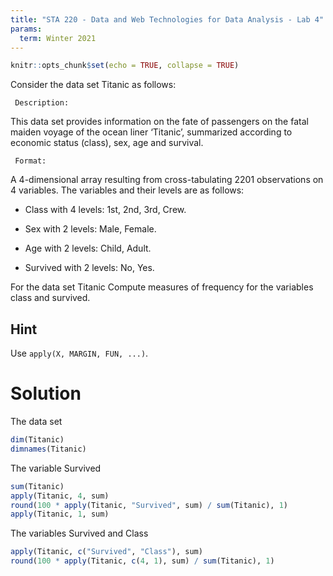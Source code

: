 ---
title: "STA 220 - Data and Web Technologies for Data Analysis - Lab 4"
params:
  term: Winter 2021
---

```{r setup, include=FALSE}
knitr::opts_chunk$set(echo = TRUE, collapse = TRUE)
```


Consider  the data set Titanic  as follows:


     Description:

This data set provides information on the fate of passengers on the fatal maiden voyage of the ocean liner ‘Titanic’, summarized according to economic status (class), sex, age and survival.


     Format:

A 4-dimensional array resulting from cross-tabulating 2201 observations on 4 variables. The variables and their levels are as follows:


- Class with 4 levels: 1st, 2nd, 3rd, Crew.

- Sex with 2 levels:  Male, Female.

- Age with 2 levels: Child, Adult.

- Survived with 2 levels: No, Yes.


For the data set Titanic  Compute  measures of frequency for the variables class and  survived.



## Hint

Use `apply(X, MARGIN, FUN, ...)`.


# Solution

The data set

```{r }
dim(Titanic)
dimnames(Titanic)
```


The variable Survived

```{r }
sum(Titanic)
apply(Titanic, 4, sum)
round(100 * apply(Titanic, "Survived", sum) / sum(Titanic), 1)
apply(Titanic, 1, sum)
```


The variables Survived and Class


```{r }
apply(Titanic, c("Survived", "Class"), sum)
round(100 * apply(Titanic, c(4, 1), sum) / sum(Titanic), 1)
```

